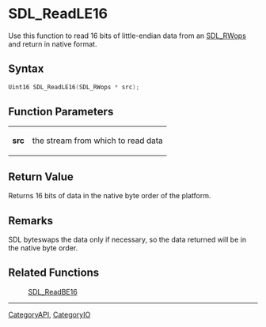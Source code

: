 = SDL_ReadLE16 =

Use this function to read 16 bits of little-endian data from an [[SDL_RWops]] and return in native format.

== Syntax ==

<syntaxhighlight lang='c'>
Uint16 SDL_ReadLE16(SDL_RWops * src);
</syntaxhighlight>

== Function Parameters ==

{|
|'''src'''
|the stream from which to read data
|}

== Return Value ==

Returns 16 bits of data in the native byte order of the platform.

== Remarks ==

SDL byteswaps the data only if necessary, so the data returned will be in
the native byte order.

== Related Functions ==

:[[SDL_ReadBE16]]

----
[[CategoryAPI]], [[CategoryIO]]


